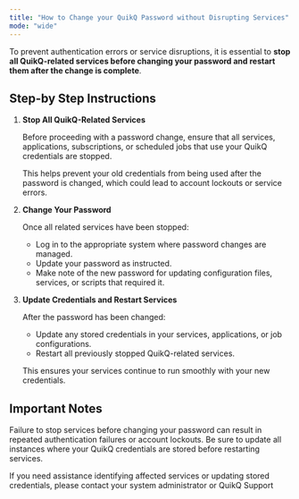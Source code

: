 ```yaml
---
title: "How to Change your QuikQ Password without Disrupting Services"
mode: "wide"
---
```


To prevent authentication errors or service disruptions, it is essential to **stop all QuikQ-related services before changing your password and restart them after the change is complete**.

## Step-by Step Instructions

1. **Stop All QuikQ-Related Services**

   Before proceeding with a password change, ensure that all services, applications, subscriptions, or scheduled jobs that use your QuikQ credentials are stopped.

   This helps prevent your old credentials from being used after the password is changed, which could lead to account lockouts or service errors.
2. **Change Your Password**

   Once all related services have been stopped:
   - Log in to the appropriate system where password changes are managed.
   - Update your password as instructed.
   - Make note of the new password for updating configuration files, services, or scripts that required it.
3. **Update Credentials and Restart Services**

   After the password has been changed:
   - Update any stored credentials in your services, applications, or job configurations.
   - Restart all previously stopped QuikQ-related services.

   This ensures your services continue to run smoothly with your new credentials.

## Important Notes

<Note>
  Failure to stop services before changing your password can result in repeated authentication failures or account lockouts.
</Note>

<Note>
  Be sure to update all instances where your QuikQ credentials are stored before restarting services.
</Note>

If you need assistance identifying affected services or updating stored credentials, please contact your system administrator or QuikQ Support